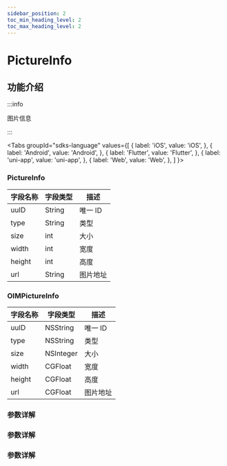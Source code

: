 ```yaml
---
sidebar_position: 2
toc_min_heading_level: 2
toc_max_heading_level: 2
---
```


# PictureInfo

## 功能介绍

:::info

图片信息

:::

<Tabs
groupId="sdks-language"
values={[
{ label: 'iOS', value: 'iOS', },
{ label: 'Android', value: 'Android', },
{ label: 'Flutter', value: 'Flutter', },
{ label: 'uni-app', value: 'uni-app', },
{ label: 'Web', value: 'Web', },
]
}>

<TabItem value="Flutter">

### PictureInfo

| 字段名称 | 字段类型  | 描述     |
| -------- | --------- | -------- |
| uuID     | String  | 唯一 ID  |
| type     | String  | 类型     |
| size     | int | 大小     |
| width    | int   | 宽度     |
| height   | int   | 高度     |
| url      | String   | 图片地址 |


</TabItem>

<TabItem value="iOS">

### OIMPictureInfo

| 字段名称 | 字段类型  | 描述     |
| -------- | --------- | -------- |
| uuID     | NSString  | 唯一 ID  |
| type     | NSString  | 类型     |
| size     | NSInteger | 大小     |
| width    | CGFloat   | 宽度     |
| height   | CGFloat   | 高度     |
| url      | CGFloat   | 图片地址 |

</TabItem>

<TabItem value="Android">

### 参数详解

</TabItem>

<TabItem value="Web">

### 参数详解

</TabItem>

<TabItem value="uni-app">

### 参数详解

</TabItem>

</Tabs>
